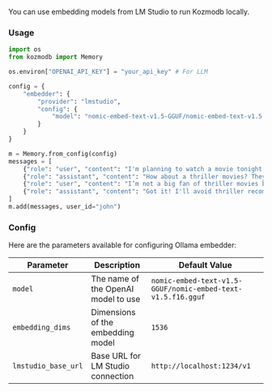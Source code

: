You can use embedding models from LM Studio to run Kozmodb locally.

### Usage

```python
import os
from kozmodb import Memory

os.environ["OPENAI_API_KEY"] = "your_api_key" # For LLM

config = {
    "embedder": {
        "provider": "lmstudio",
        "config": {
            "model": "nomic-embed-text-v1.5-GGUF/nomic-embed-text-v1.5.f16.gguf"
        }
    }
}

m = Memory.from_config(config)
messages = [
    {"role": "user", "content": "I'm planning to watch a movie tonight. Any recommendations?"},
    {"role": "assistant", "content": "How about a thriller movies? They can be quite engaging."},
    {"role": "user", "content": "I’m not a big fan of thriller movies but I love sci-fi movies."},
    {"role": "assistant", "content": "Got it! I'll avoid thriller recommendations and suggest sci-fi movies in the future."}
]
m.add(messages, user_id="john")
```

### Config

Here are the parameters available for configuring Ollama embedder:

| Parameter | Description | Default Value |
| --- | --- | --- |
| `model` | The name of the OpenAI model to use | `nomic-embed-text-v1.5-GGUF/nomic-embed-text-v1.5.f16.gguf` |
| `embedding_dims` | Dimensions of the embedding model | `1536` |
| `lmstudio_base_url` | Base URL for LM Studio connection | `http://localhost:1234/v1` |